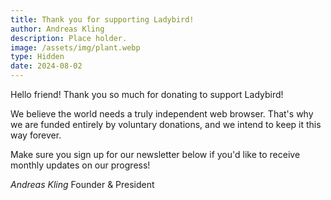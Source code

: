 ```yaml
---
title: Thank you for supporting Ladybird!
author: Andreas Kling
description: Place holder.
image: /assets/img/plant.webp
type: Hidden
date: 2024-08-02
---
```


Hello friend! Thank you so much for donating to support Ladybird!

We believe the world needs a truly independent web browser. That's why we are funded entirely by voluntary donations, and we intend to keep it this way forever.

Make sure you sign up for our newsletter below if you'd like to receive monthly updates on our progress!

_Andreas Kling_
Founder & President
